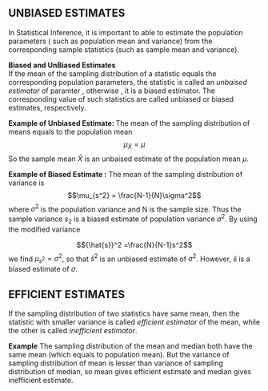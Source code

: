 ## UNBIASED ESTIMATES ##
In Statistical Inference, it is important to able to estimate the population parameters ( such as population mean and variance) from the corresponding sample statistics (such as sample mean and variance).

**Biased and UnBiased Estimates**  
If the mean of the sampling distribution of a statistic equals the corresponding population parameters, the statistic is called an *unbaised estimator* of paramter , otherwise , it is a biased estimator. The corresponding value of such statistics are called unbiased or biased estimates, respectively.

**Example of Unbiased Estimate: ** The mean of the sampling distribution of means equals to the population mean $$\mu_{\bar{X}}= \mu$$ So the sample mean $\bar{X}$ is an unbaised estimate of the population mean $\mu$.

**Example of Biased Estimate :** The mean of the sampling distribution of variance is  $$\mu_{s^2} = \frac{N-1}{N}\sigma^2$$  where $\sigma^2$ is the population variance and N is the sample size. Thus the sample variance $s_2$ is a biased estimate of population variance $\sigma^2$. By using the modified variance

$${\hat{s}}^2 =\frac{N}{N-1}s^2$$ we find $\mu_{s^2} = \sigma^2$, so that ${\hat{s}}^2$ is an unbiased estimate of $\sigma^2$. However, $\hat{s}$ is a biased estimate of $\sigma$. 

## EFFICIENT ESTIMATES##
If the sampling distribution of two statistics have same mean, then the statistic with smaller variance is called *efficient estimator* of the mean, while the other is called *inefficient estimator*. 

**Example** The sampling distribution of the mean and median both have the same mean (which equals to population mean). But the variance of sampling distribution of mean is lesser than variance of sampling distribution of median, so mean gives efficient estimate and median gives inefficient estimate.